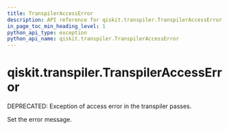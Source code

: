 ```yaml
---
title: TranspilerAccessError
description: API reference for qiskit.transpiler.TranspilerAccessError
in_page_toc_min_heading_level: 1
python_api_type: exception
python_api_name: qiskit.transpiler.TranspilerAccessError
---
```


# qiskit.transpiler.TranspilerAccessError

<Class id="qiskit.transpiler.TranspilerAccessError" github="https://github.com/qiskit/qiskit/tree/stable/0.19/qiskit/transpiler/exceptions.py" signature="TranspilerAccessError(*message)">
  DEPRECATED: Exception of access error in the transpiler passes.

  Set the error message.
</Class>

